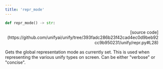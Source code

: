```yaml
---
title: 'repr_mode'
---
```


```python
def repr_mode() -> str:
```

<p align="right">[source code](https://github.com/unifyai/unify/tree/393fadc286b23f42cad4ec0d9beb92cc9b950231/unify/repr.py#L28)</p>

Gets the global representation mode as currently set. This is used when representing
the various unify types on screen. Can be either "verbose" or "concise".